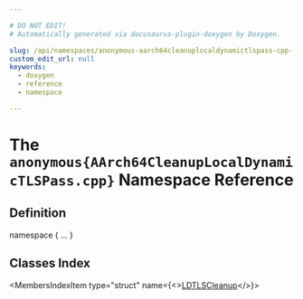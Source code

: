 ```yaml
---

# DO NOT EDIT!
# Automatically generated via docusaurus-plugin-doxygen by Doxygen.

slug: /api/namespaces/anonymous-aarch64cleanuplocaldynamictlspass-cpp-
custom_edit_url: null
keywords:
  - doxygen
  - reference
  - namespace

---
```





# The `anonymous{AArch64CleanupLocalDynamicTLSPass.cpp}` Namespace Reference

<DoxygenPage pluginConfig={pluginConfig}>



## Definition

<CodeBlock>namespace &#123; ... &#125;</CodeBlock>

## Classes Index

<MembersIndex>

<MembersIndexItem
  type="struct"
  name={<><a href="/docs/api/structs/anonymous-namespace-aarch64cleanuplocaldynamictlspass-cpp-/ldtlscleanup">LDTLSCleanup</a></>}>
</MembersIndexItem>

</MembersIndex>


</DoxygenPage>
